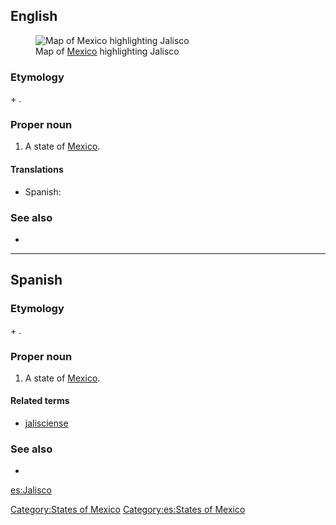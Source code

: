 ==English==
[[File:Mexico map, MX-JAL.svg|thumb|Map of [[Mexico]] highlighting Jalisco]]
===Etymology===
{{etyl|nah}} {{term|xalli||sand|lang=nah}} + {{term|ixtli||face, plain|lang=nah}}.

===Proper noun===
{{en-proper noun}}

# A state of [[Mexico]].

====Translations====
{{trans-top|state of Mexico}}
*Spanish: {{t+|es|Jalisco|m}}
{{trans-mid}}
{{trans-bottom}}

===See also===
*{{pedialite}}

[[Category:States of Mexico]]

----

==Spanish==

===Etymology===
{{etyl|nah|es}} {{term|xalli||sand|lang=nah}} + {{term|ixtli||face, plain|lang=nah}}.

===Proper noun===
{{es-proper noun|m}}

# A state of [[Mexico]].

====Related terms====
*[[jalisciense]]

===See also===
* {{pedialite|lang=es}}

[[Category:es:States of Mexico]]

[[es:Jalisco]]